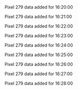 Pixel 279 data added for 16:20:00

Pixel 279 data added for 16:21:00

Pixel 279 data added for 16:22:00

Pixel 279 data added for 16:23:00

Pixel 279 data added for 16:24:00

Pixel 279 data added for 16:25:00

Pixel 279 data added for 16:26:00

Pixel 279 data added for 16:27:00

Pixel 279 data added for 16:28:00

